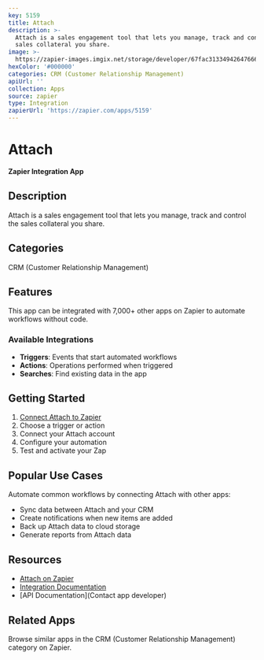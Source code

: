 ```yaml
---
key: 5159
title: Attach
description: >-
  Attach is a sales engagement tool that lets you manage, track and control the
  sales collateral you share.
image: >-
  https://zapier-images.imgix.net/storage/developer/67fac31334942647666cc56f5302355c.png?auto=format%2Ccompress&ixlib=python-3.0.0&q=50
hexColor: '#000000'
categories: CRM (Customer Relationship Management)
apiUrl: ''
collection: Apps
source: zapier
type: Integration
zapierUrl: 'https://zapier.com/apps/5159'
---
```

# Attach

**Zapier Integration App**

## Description

Attach is a sales engagement tool that lets you manage, track and control the sales collateral you share.

## Categories

CRM (Customer Relationship Management)

## Features

This app can be integrated with 7,000+ other apps on Zapier to automate workflows without code.

### Available Integrations

- **Triggers**: Events that start automated workflows
- **Actions**: Operations performed when triggered
- **Searches**: Find existing data in the app

## Getting Started

1. [Connect Attach to Zapier](https://zapier.com/apps/5159)
2. Choose a trigger or action
3. Connect your Attach account
4. Configure your automation
5. Test and activate your Zap

## Popular Use Cases

Automate common workflows by connecting Attach with other apps:

- Sync data between Attach and your CRM
- Create notifications when new items are added
- Back up Attach data to cloud storage
- Generate reports from Attach data

## Resources

- [Attach on Zapier](https://zapier.com/apps/5159)
- [Integration Documentation](https://zapier.com/apps/5159/integrations)
- [API Documentation](Contact app developer)

## Related Apps

Browse similar apps in the CRM (Customer Relationship Management) category on Zapier.
